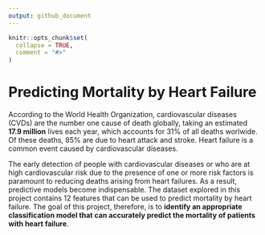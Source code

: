 ```yaml
---
output: github_document
---
```


<!-- README.md is generated from README.Rmd. Please edit that file -->

```r
knitr::opts_chunk$set(
  collapse = TRUE,
  comment = "#>"
)
```

# Predicting Mortality by Heart Failure

According to the World Health Organization, cardiovascular diseases (CVDs) are the number one cause of death globally, taking an estimated **17.9 million** lives each year, which accounts for 31% of all deaths worlwide. Of these deaths, 85% are due to heart attack and stroke. Heart failure is a common event caused by cardiovascular diseases. 

The early detection of people with cardiovascular diseases or who are at high cardiovascular risk due to the presence of one or more risk factors is paramount to reducing deaths arising from heart failures. As a result, predictive models become indispensable. The dataset explored in this project contains 12 features that can be used to predict mortality by heart failure. The goal of this project, therefore, is to **identify an appropriate classification model that can accurately predict the mortality of patients with heart failure**. 

<!-- Various classification models, as can be found in the Predictive Model section of this report, will be explored with the hope of coming up with a model that has high prediction accuracy.  -->


<!-- badges: start -->
<!-- badges: end -->
